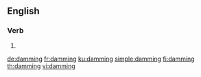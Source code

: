 ==English==

===Verb===
{{head|en|present participle}}

# {{present participle of|dam|lang=en|nocat=1}}

[[de:damming]]
[[fr:damming]]
[[ku:damming]]
[[simple:damming]]
[[fi:damming]]
[[th:damming]]
[[vi:damming]]